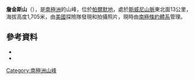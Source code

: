 {{coord|75|8|S|69|10|W|source:GNIS|display=title}}

'''詹金斯山'''（{{lang-en|Mount Jenkins}}），是[[南極洲|南極洲]]的山峰，位於[[帕爾默地|帕爾默地]]，處於[[斯威尼山脈|斯威尼山脈]]東北面13公里，海拔高度1,705米，由[[美國|美國]]探險隊發現和拍攝照片，現時由[[南極條約體系|南極條約體系]]管理。

==參考資料==
*{{cite gnis | type = antarid | id = 7522| name = Jenkins, Mount | accessdate = 2012-07-23}}
*{{usgs-gazetteer|id=7522|name=Jenkins, Mount}}

{{Antarctica-geo-stub}}
[[Category:南極洲山峰|Category:南極洲山峰]]